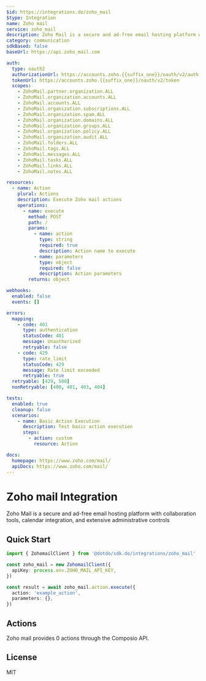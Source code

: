 ```yaml
---
$id: https://integrations.do/zoho_mail
$type: Integration
name: Zoho mail
service: zoho_mail
description: Zoho Mail is a secure and ad-free email hosting platform with collaboration tools, calendar integration, and extensive administrative controls
category: communication
sdkBased: false
baseUrl: https://api.zoho_mail.com

auth:
  type: oauth2
  authorizationUrl: https://accounts.zoho.{{suffix_one}}/oauth/v2/auth
  tokenUrl: https://accounts.zoho.{{suffix_one}}/oauth/v2/token
  scopes:
    - ZohoMail.partner.organization.ALL
    - ZohoMail.organization.accounts.ALL
    - ZohoMail.accounts.ALL
    - ZohoMail.organization.subscriptions.ALL
    - ZohoMail.organization.spam.ALL
    - ZohoMail.organization.domains.ALL
    - ZohoMail.organization.groups.ALL
    - ZohoMail.organization.policy.ALL
    - ZohoMail.organization.audit.ALL
    - ZohoMail.folders.ALL
    - ZohoMail.tags.ALL
    - ZohoMail.messages.ALL
    - ZohoMail.tasks.ALL
    - ZohoMail.links.ALL
    - ZohoMail.notes.ALL

resources:
  - name: Action
    plural: Actions
    description: Execute Zoho mail actions
    operations:
      - name: execute
        method: POST
        path: /
        params:
          - name: action
            type: string
            required: true
            description: Action name to execute
          - name: parameters
            type: object
            required: false
            description: Action parameters
        returns: object

webhooks:
  enabled: false
  events: []

errors:
  mapping:
    - code: 401
      type: authentication
      statusCode: 401
      message: Unauthorized
      retryable: false
    - code: 429
      type: rate_limit
      statusCode: 429
      message: Rate limit exceeded
      retryable: true
  retryable: [429, 500]
  nonRetryable: [400, 401, 403, 404]

tests:
  enabled: true
  cleanup: false
  scenarios:
    - name: Basic Action Execution
      description: Test basic action execution
      steps:
        - action: custom
          resource: Action

docs:
  homepage: https://www.zoho.com/mail/
  apiDocs: https://www.zoho.com/mail/
---
```


# Zoho mail Integration

Zoho Mail is a secure and ad-free email hosting platform with collaboration tools, calendar integration, and extensive administrative controls

## Quick Start

```typescript
import { ZohomailClient } from '@dotdo/sdk.do/integrations/zoho_mail'

const zoho_mail = new ZohomailClient({
  apiKey: process.env.ZOHO_MAIL_API_KEY,
})

const result = await zoho_mail.action.execute({
  action: 'example_action',
  parameters: {},
})
```

## Actions

Zoho mail provides 0 actions through the Composio API.

## License

MIT
